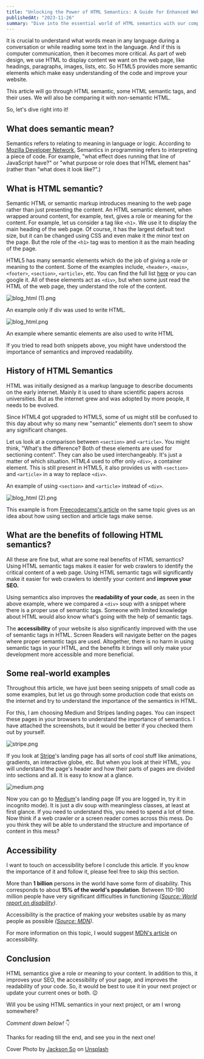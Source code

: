 ```yaml
---
title: "Unlocking the Power of HTML Semantics: A Guide for Enhanced Web Design"
publishedAt: "2023-11-26"
summary: "Dive into the essential world of HTML semantics with our comprehensive guide. Perfect for web developers and enthusiasts, this article explores the significance of semantic tags in HTML5 and their impact on website structure and functionality. Learn about the difference between semantic and non-semantic HTML, the historical evolution of HTML, and how semantic elements like <header>, <main>, <footer>, <section>, and <article> add clarity and meaning to your code. Discover the substantial benefits of semantic HTML, including improved SEO, enhanced code readability, and increased website accessibility. Real-world examples from popular websites illustrate the practical application of these concepts. Whether you're a seasoned developer or just starting, this article is a must-read to elevate your web design skills and make your projects more accessible and search-engine friendly. Join us in embracing HTML semantics in your next web project!"
---
```


It is crucial to understand what words mean in any language during a conversation or while reading some text in the language. And if this is computer communication, then it becomes more critical. As part of web design, we use HTML to display content we want on the web page, like headings, paragraphs, images, lists, etc. So HTML5 provides more semantic elements which make easy understanding of the code and improve your website.

This article will go through HTML semantic, some HTML semantic tags, and their uses. We will also be comparing it with non-semantic HTML.

So, let's dive right into it!

## What does semantic mean?

Semantics refers to relating to meaning in language or logic. According to [Mozilla Developer Network](https://developer.mozilla.org/en-US/docs/Glossary/Semantics#semantics_in_html), Semantics in programming refers to interpreting a piece of code. For example, "what effect does running that line of JavaScript have?" or "what purpose or role does that HTML element has" (rather than "what does it look like?".)

## What is HTML semantic?

Semantic HTML or semantic markup introduces meaning to the web page rather than just presenting the content. An HTML semantic element, when wrapped around content, for example, text, gives a role or meaning for the content. For example, let us consider a tag like `<h1>`. We use it to display the main heading of the web page. Of course, it has the largest default text size, but it can be changed using CSS and even make it the minor text on the page. But the role of the `<h1>` tag was to mention it as the main heading of the page.

HTML5 has many semantic elements which do the job of giving a role or meaning to the content. Some of the examples include, `<header>`, `<main>`, `<footer>`, `<section>`, `<article>`, etc. You can find the full list [here](https://learn-the-web.algonquindesign.ca/topics/html-semantics-cheat-sheet/) or you can google it. All of these elements act as `<div>`, but when some just read the HTML of the web page, they understand the role of the content.

![blog_html (1).png](https://cdn.hashnode.com/res/hashnode/image/upload/v1637836950349/dnnBQSsvx.png)

An example only if div was used to write HTML.

![blog_html.png](https://cdn.hashnode.com/res/hashnode/image/upload/v1637837036077/CNqYm-WWV.png)

An example where semantic elements are also used to write HTML

If you tried to read both snippets above, you might have understood the importance of semantics and improved readability.

## History of HTML Semantics

HTML was initially designed as a markup language to describe documents on the early internet. Mainly it is used to share scientific papers across universities. But as the internet grew and was adopted by more people, it needs to be evolved.

Since HTML4 got upgraded to HTML5, some of us might still be confused to this day about why so many new "semantic" elements don't seem to show any significant changes.

Let us look at a comparison between `<section>` and `<article>`. You might think, "What's the difference? Both of these elements are used for sectioning content". They can also be used interchangeably. It's just a matter of which situation. HTML4 used to offer only `<div>`, a container element. This is still present in HTML5, it also provides us with `<section>` and `<article>` in a way to replace `<div>`.

An example of using `<section>` and `<article>` instead of `<div>`.

![blog_html (2).png](https://cdn.hashnode.com/res/hashnode/image/upload/v1637837124606/SbrgjkAaH.png)

This example is from [Freecodecamp's article](https://www.freecodecamp.org/news/semantic-html5-elements/) on the same topic gives us an idea about how using section and article tags make sense.

## What are the benefits of following HTML semantics?

All these are fine but, what are some real benefits of HTML semantics? Using HTML semantic tags makes it easier for web crawlers to identify the critical content of a web page. Using HTML semantic tags will significantly make it easier for web crawlers to identify your content and **improve your SEO.**

Using semantics also improves the **readability of your code**, as seen in the above example, where we compared a `<div>` soup with a snippet where there is a proper use of semantic tags. Someone with limited knowledge about HTML would also know what's going with the help of semantic tags.

The **accessibility** of your website is also significantly improved with the use of semantic tags in HTML. Screen Readers will navigate better on the pages where proper semantic tags are used. Altogether, there is no harm in using semantic tags in your HTML, and the benefits it brings will only make your development more accessible and more beneficial.

## Some real-world examples

Throughout this article, we have just been seeing snippets of small code as some examples, but let us go through some production code that exists on the internet and try to understand the importance of the semantics in HTML.

For this, I am choosing Medium and Stripes landing pages. You can inspect these pages in your browsers to understand the importance of semantics. I have attached the screenshots, but it would be better if you checked them out by yourself.

![stripe.png](https://cdn.hashnode.com/res/hashnode/image/upload/v1637837417479/dbI4AtOQw.png)

If you look at [Stripe](https://stripe.com)'s landing page has all sorts of cool stuff like animations, gradients, an interactive globe, etc. But when you look at their HTML, you will understand the page's header and how their parts of pages are divided into sections and all. It is easy to know at a glance.

![medium.png](https://cdn.hashnode.com/res/hashnode/image/upload/v1637837443435/4w_yktC25.png)

Now you can go to [Medium](https://medium.com)'s landing page (If you are logged in, try it in incognito mode). It is just a div soup with meaningless classes, at least at first glance. If you need to understand this, you need to spend a lot of time. Now think if a web crawler or a screen reader comes across this mess. Do you think they will be able to understand the structure and importance of content in this mess?

## Accessibility

I want to touch on accessibility before I conclude this article. If you know the importance of it and follow it, please feel free to skip this section.

More than **1 billion** persons in the world have some form of disability. This corresponds to about **15% of the world's population**. Between 110-190 million people have very significant difficulties in functioning _([Source: World report on disability](https://en.wikipedia.org/wiki/World_report_on_disability))_.

Accessibility is the practice of making your websites usable by as many people as possible _([Source: MDN](https://developer.mozilla.org/en-US/docs/Learn/Accessibility/What_is_accessibility))_.

For more information on this topic, I would suggest [MDN's article](https://developer.mozilla.org/en-US/docs/Web/Accessibility) on accessibility.

## Conclusion

HTML semantics give a role or meaning to your content. In addition to this, it improves your SEO, the accessibility of your page, and improves the readability of your code. So, it would be best to use it in your next project or update your current ones or both. 😉

Will you be using HTML semantics in your next project, or am I wrong somewhere?

_Comment down below!_ 👇

Thanks for reading till the end, and see you in the next one!

Cover Photo by [Jackson So](https://unsplash.com/@jacksonsophat?utm_source=unsplash&utm_medium=referral&utm_content=creditCopyText) on [Unsplash](https://unsplash.com/?utm_source=unsplash&utm_medium=referral&utm_content=creditCopyText)
